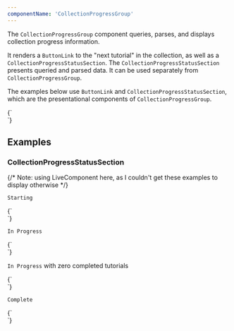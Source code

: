```yaml
---
componentName: 'CollectionProgressGroup'
---
```


The `CollectionProgressGroup` component queries, parses, and displays collection progress information.

It renders a `ButtonLink` to the "next tutorial" in the collection, as well as a `CollectionProgressStatusSection`. The `CollectionProgressStatusSection` presents queried and parsed data. It can be used separately from `CollectionProgressGroup`.

The examples below use `ButtonLink` and `CollectionProgressStatusSection`, which are the presentational components of `CollectionProgressGroup`.

<LiveComponent>
{`
<div style={{ display: 'flex', gap: '16px' }}>
  <ButtonLink
    aria-label='Continue with some tutorial name.'
    href='/some/tutorial'
    text='Continue'
  />
  <CollectionProgressStatusSection
    completedTutorialCount={4}
    tutorialCount={12}
  />
</div>
`}
</LiveComponent>

## Examples

### CollectionProgressStatusSection

{/* Note: using LiveComponent here, as I couldn't get these examples
to display otherwise */}

`Starting`

<LiveComponent>
{`
<div style={{ display: 'flex', minHeight: '42px' }}>
  <CollectionProgressStatusSection
    completedTutorialCount={0}
    tutorialCount={12}
  />
</div>
`}
</LiveComponent>

`In Progress`

<LiveComponent>
{`
<div style={{ display: 'flex', minHeight: '42px' }}>
  <CollectionProgressStatusSection
    completedTutorialCount={4}
    tutorialCount={12}
  />
</div>
`}
</LiveComponent>

`In Progress` with zero completed tutorials

<LiveComponent>
{`
<div style={{ display: 'flex', minHeight: '42px' }}>
  <CollectionProgressStatusSection
    completedTutorialCount={0}
    tutorialCount={12}
		isInProgress={true}
  />
</div>
`}
</LiveComponent>

`Complete`

<LiveComponent>
{`
<div style={{ display: 'flex', minHeight: '42px' }}>
  <CollectionProgressStatusSection
    completedTutorialCount={12}
    tutorialCount={12}
  />
</div>
`}
</LiveComponent>
